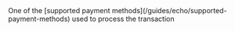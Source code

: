 <ParamField body="ExternalProviderPaymentMethod" type="string">
One of the [supported payment methods](/guides/echo/supported-payment-methods) used to process the transaction
</ParamField>